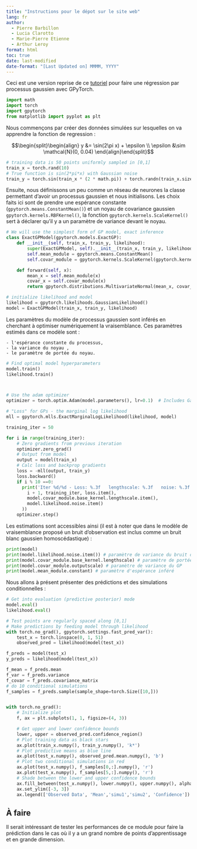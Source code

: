 ```yaml
---
title: "Instructions pour le dépot sur le site web"
lang: fr
author: 
  - Pierre Barbillon
  - Lucia Clarotto
  - Marie-Pierre Etienne
  - Arthur Leroy
format: html
toc: true
date: last-modified
date-format: "[Last Updated on] MMMM, YYYY"
---
```


Ceci est une version reprise de ce [tutoriel](https://docs.gpytorch.ai/en/stable/examples/01_Exact_GPs/Simple_GP_Regression.html) pour faire une régression par processus gaussien avec GPyTorch.

```python
import math
import torch
import gpytorch
from matplotlib import pyplot as plt
```

Nous commençons par créer des données simulées sur lesquelles on va apprendre la fonction de regression :

$$\begin{split}\begin{align}
y &= \sin(2\pi x) + \epsilon \\
  \epsilon &\sim \mathcal{N}(0, 0.04)
\end{align}\end{split}$$


```python
# training data is 50 points uniformly sampled in [0,1]
train_x = torch.rand(10)
# True function is sin(2*pi*x) with Gaussian noise
train_y = torch.sin(train_x * (2 * math.pi)) + torch.randn(train_x.size()) * math.sqrt(0.04)
```


Ensuite, nous définissons un peu comme un réseau de neurones la classe permettant d'avoir un processus gaussien et nous initialisons. Les choix faits ici sont de prendre une espérance constante (`gpytorch.means.ConstantMean()`) et un noyau de covariance gaussien 
`gpytorch.kernels.RBFKernel()`, la fonction `gpytorch.kernels.ScaleKernel()` sert à déclarer qu'il y a un paramètre de variance devant le noyau.

```python
# We will use the simplest form of GP model, exact inference
class ExactGPModel(gpytorch.models.ExactGP):
    def __init__(self, train_x, train_y, likelihood):
        super(ExactGPModel, self).__init__(train_x, train_y, likelihood)
        self.mean_module = gpytorch.means.ConstantMean()
        self.covar_module = gpytorch.kernels.ScaleKernel(gpytorch.kernels.RBFKernel())

    def forward(self, x):
        mean_x = self.mean_module(x)
        covar_x = self.covar_module(x)
        return gpytorch.distributions.MultivariateNormal(mean_x, covar_x)

# initialize likelihood and model
likelihood = gpytorch.likelihoods.GaussianLikelihood()
model = ExactGPModel(train_x, train_y, likelihood)
```


Les paramètres du modèle de processus gaussien sont inférés en cherchant à optimiser numériquement la vraisemblance. Ces paramètres estimés dans ce modèle sont :

    - l'espérance constante du processus,
    - la variance du noyau ,
    - le paramètre de portée du noyau.


```python
# Find optimal model hyperparameters
model.train()
likelihood.train()



# Use the adam optimizer
optimizer = torch.optim.Adam(model.parameters(), lr=0.1)  # Includes GaussianLikelihood parameters

# "Loss" for GPs - the marginal log likelihood
mll = gpytorch.mlls.ExactMarginalLogLikelihood(likelihood, model)

training_iter = 50

for i in range(training_iter):
    # Zero gradients from previous iteration
    optimizer.zero_grad()
    # Output from model
    output = model(train_x)
    # Calc loss and backprop gradients
    loss = -mll(output, train_y)
    loss.backward()
    if i % 10 ==0:
      print('Iter %d/%d - Loss: %.3f   lengthscale: %.3f   noise: %.3f' % (
        i + 1, training_iter, loss.item(),
        model.covar_module.base_kernel.lengthscale.item(),
        model.likelihood.noise.item()
      ))
    optimizer.step()


```


 Les estimations sont accessibles ainsi (il est à noter que dans le modèle de vraisemblance proposé un bruit d'observation est inclus comme un bruit blanc gaussien homoscédastique) :
 
```python
print(model)
print(model.likelihood.noise.item()) # paramètre de variance du bruit d'observation (ajouté par défaut)
print(model.covar_module.base_kernel.lengthscale) # paramètre de portée
print(model.covar_module.outputscale) # paramètre de variance du GP
print(model.mean_module.constant) # paramètre d'espérance inféré
```   


Nous allons à présent présenter des prédictions et des simulations conditionnelles :


```python
# Get into evaluation (predictive posterior) mode
model.eval()
likelihood.eval()

# Test points are regularly spaced along [0,1]
# Make predictions by feeding model through likelihood
with torch.no_grad(), gpytorch.settings.fast_pred_var():
    test_x = torch.linspace(0, 1, 51)
    observed_pred = likelihood(model(test_x))

f_preds = model(test_x)
y_preds = likelihood(model(test_x))

f_mean = f_preds.mean
f_var = f_preds.variance
f_covar = f_preds.covariance_matrix
# do 10 conditional simulations
f_samples = f_preds.sample(sample_shape=torch.Size([10,]))


with torch.no_grad():
    # Initialize plot
    f, ax = plt.subplots(1, 1, figsize=(4, 3))

    # Get upper and lower confidence bounds
    lower, upper = observed_pred.confidence_region()
    # Plot training data as black stars
    ax.plot(train_x.numpy(), train_y.numpy(), 'k*')
    # Plot predictive means as blue line
    ax.plot(test_x.numpy(), observed_pred.mean.numpy(), 'b')
    # Plot two conditional simulations in red
    ax.plot(test_x.numpy(), f_samples[0,:].numpy(), 'r')
    ax.plot(test_x.numpy(), f_samples[5,:].numpy(), 'r')
    # Shade between the lower and upper confidence bounds
    ax.fill_between(test_x.numpy(), lower.numpy(), upper.numpy(), alpha=0.5)
    ax.set_ylim([-3, 3])
    ax.legend(['Observed Data', 'Mean','simu1','simu2', 'Confidence'])


```


## À faire

Il serait intéressant de tester les performances de ce module pour faire la prédiction dans le cas où il y a un grand nombre de points d'apprentissage et en grande dimension.